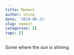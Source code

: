 ```yaml
---
title: Moment
author: shine
date: '2019-08-13'
slug: moment
categories: []
tags: []
---
```

Some where the sun is shining

